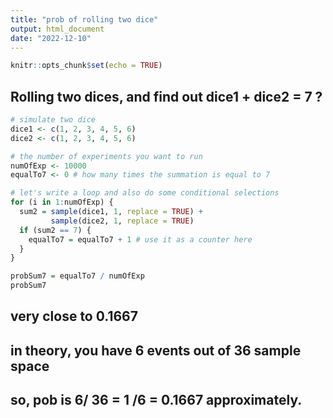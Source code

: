 ```yaml
---
title: "prob of rolling two dice"
output: html_document
date: "2022-12-10"
---
```


```r
knitr::opts_chunk$set(echo = TRUE)
```

## Rolling two dices, and find out dice1 + dice2 = 7 ?
```r
# simulate two dice
dice1 <- c(1, 2, 3, 4, 5, 6)
dice2 <- c(1, 2, 3, 4, 5, 6)
```

```r
# the number of experiments you want to run
numOfExp <- 10000
equalTo7 <- 0 # how many times the summation is equal to 7
```

```r
# let's write a loop and also do some conditional selections
for (i in 1:numOfExp) {
  sum2 = sample(dice1, 1, replace = TRUE) + 
         sample(dice2, 1, replace = TRUE)
  if (sum2 == 7) {
    equalTo7 = equalTo7 + 1 # use it as a counter here
  }
}
```

```r
probSum7 = equalTo7 / numOfExp
probSum7
```

## very close to 0.1667
## in theory, you have 6 events out of 36 sample space
## so, pob is 6/ 36 = 1 /6 = 0.1667 approximately.








